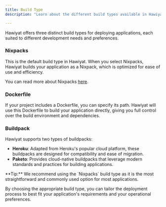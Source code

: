 ```yaml
---
title: Build Type
description: "Learn about the different build types available in Hawiyat, including Nixpacks, Dockerfile, and Buildpack options."

---
```




Hawiyat offers three distinct build types for deploying applications, each suited to different development needs and preferences.

### Nixpacks

This is the default build type in Hawiyat. When you select Nixpacks, Hawiyat builds your application as a Nixpack, which is optimized for ease of use and efficiency.

You can read more about Nixpacks [here](https://nixpacks.com/).

### Dockerfile

If your project includes a Dockerfile, you can specify its path. Hawiyat will use this Dockerfile to build your application directly, giving you full control over the build environment and dependencies.

### Buildpack

Hawiyat supports two types of buildpacks:

- **Heroku**: Adapted from Heroku's popular cloud platform, these buildpacks are designed for compatibility and ease of migration.
- **Paketo**: Provides cloud-native buildpacks that leverage modern standards and practices for building applications.

<Callout>
  **Tip:** We recommend using the `Nixpacks` build type as it is the most
  straightforward and commonly used option for most applications.
</Callout>

By choosing the appropriate build type, you can tailor the deployment process to best fit your application's requirements and your operational preferences.
